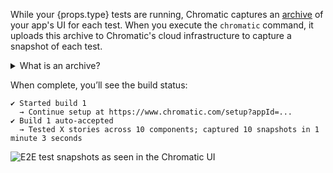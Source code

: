 While your {props.type} tests are running, Chromatic captures an [archive](#what-is-an-archive) of your app's UI for each test. When you execute the `chromatic` command, it uploads this archive to Chromatic's cloud infrastructure to capture a snapshot of each test.

<details>
<summary>What is an archive?</summary>

An **archive** is a self-contained, re-renderable HTML “snapshot” of your UI captured during {props.type} tests. It contains all the assets and data required to re-render your app UI for Chromatic’s <a href={`/docs/${props.type.toLowerCase()}/test`}><b>Visual Tests</b></a> and [**UI Review**](/docs/review) features.

The archives generated during each test run can be accessed through the Chromatic web app and are fully inspectable, enabling you to troubleshoot changes and errors effectively.

</details>

When complete, you’ll see the build status:

```shell
✔ Started build 1
  → Continue setup at https://www.chromatic.com/setup?appId=...
✔ Build 1 auto-accepted
  → Tested X stories across 10 components; captured 10 snapshots in 1 minute 3 seconds
```

![E2E test snapshots as seen in the Chromatic UI](../../images/e2e-playwright-library.jpg)
